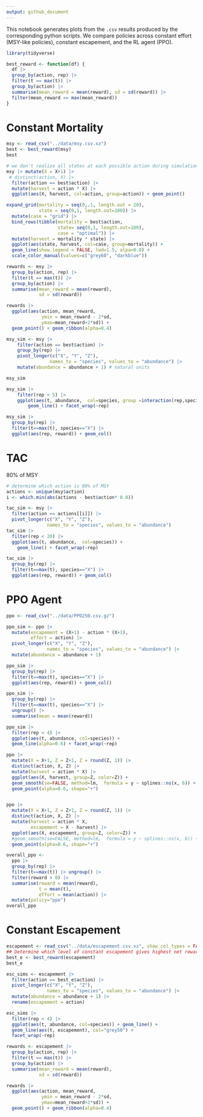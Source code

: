 ```yaml
---
output: github_document
---
```


This notebook generates plots from the `.csv` results produced by the corresponding python scripts.  We compare policies across constant effort (MSY-like policies), constant escapement, and the RL agent (PPO).


```r
library(tidyverse)

best_reward <- function(df) {
  df |> 
  group_by(action, rep) |>
  filter(t == max(t)) |> 
  group_by(action) |>
  summarise(mean_reward = mean(reward), sd = sd(reward)) |> 
  filter(mean_reward == max(mean_reward))
}
```


# Constant Mortality

```r
msy <- read_csv("../data/msy.csv.xz")
best <- best_reward(msy)
best
```

```r
# we don't realize all states at each possible action during simulation
msy |> mutate(X = X+1) |>
 # distinct(action, X) |>
  filter(action == best$action) |>
  mutate(harvest = action * X) |>
  ggplot(aes(X, harvest, col=action, group=action)) + geom_point()

expand_grid(mortality = seq(0,.1, length.out = 20),
            state = seq(0,1, length.out=100)) |> 
  mutate(case = "grid") |> 
  bind_rows(tibble(mortality = best$action, 
                   state= seq(0,1, length.out=100),
                   case = "optimal")) |>
  mutate(harvest = mortality * state) |>
  ggplot(aes(state, harvest, col=case, group=mortality)) +
  geom_line(show.legend = FALSE, lwd=1.5, alpa=0.8) + 
  scale_color_manual(values=c("grey60", "darkblue"))
```


```r
rewards <- msy |>
  group_by(action, rep) |>
  filter(t == max(t)) |> 
  group_by(action) |>
  summarise(mean_reward = mean(reward),
            sd = sd(reward)) 

rewards |>
  ggplot(aes(action, mean_reward, 
             ymin = mean_reward - 2*sd,
             ymax=mean_reward+2*sd)) +
  geom_point() + geom_ribbon(alpha=0.4)
```


```r
msy_sim <- msy |>
    filter(action == best$action) |> 
    group_by(rep) |>
    pivot_longer(c("X", "Y", "Z"),
                names_to = "species", values_to = "abundance") |>
    mutate(abundance = abundance + 1) # natural units

msy_sim
```


```r
msy_sim |>
    filter(rep < 5) |>
    ggplot(aes(t, abundance,  col=species, group =interaction(rep,species)))+ 
        geom_line() + facet_wrap(~rep)

```


```r
msy_sim |> 
  group_by(rep) |>
  filter(t==max(t), species=="X") |>
  ggplot(aes(rep, reward)) + geom_col()
```
# TAC

80% of  MSY

```r
# determine which action is 80% of MSY
actions <- unique(msy$action)
i <- which.min(abs(actions - best$action* 0.8))
```


```r
tac_sim <- msy |> 
  filter(action == actions[[i]]) |>
  pivot_longer(c("X", "Y", "Z"),
               names_to = "species", values_to = "abundance")
tac_sim |>
  filter(rep < 20) |>
  ggplot(aes(t, abundance,  col=species)) + 
    geom_line() + facet_wrap(~rep)

```
```r
tac_sim |> 
  group_by(rep) |>
  filter(t==max(t), species=="X") |>
  ggplot(aes(rep, reward)) + geom_col()
```

# PPO Agent


```r
ppo <- read_csv("../data/PPO250.csv.gz")
```
```r
ppo_sim <- ppo |> 
  mutate(escapement = (X+1) - action * (X+1),
         effort = action) |>
  pivot_longer(c("X", "Y", "Z"),
               names_to = "species", values_to = "abundance") |>
  mutate(abundance = abundance + 1)
```



```r
ppo_sim |> 
  group_by(rep) |>
  filter(t==max(t), species=="X") |>
  ggplot(aes(rep, reward)) + geom_col()

ppo_sim |> 
  group_by(rep) |>
  filter(t==max(t), species=="X") |> 
  ungroup() |>
  summarise(mean = mean(reward))
```


```r
ppo_sim |>
  filter(rep < 4) |>
  ggplot(aes(t, abundance, col=species)) +
  geom_line(alpha=0.6) + facet_wrap(~rep)
```


```r
ppo |>
  mutate(X = X+1, Z = Z+1, Z = round(Z, 1)) |>
  distinct(action, X, Z) |> 
  mutate(harvest = action * X) |>
  ggplot(aes(X, harvest, group=Z, color=Z)) +
  geom_smooth(se=FALSE, method=lm,  formula = y ~ splines::ns(x, 6)) +
  geom_point(alpha=0.6, shape="+")



```


```r
ppo |>
  mutate(X = X+1, Z = Z+1, Z = round(Z, 1)) |>
  distinct(action, X, Z) |> 
  mutate(harvest = action * X,
         escapement = X - harvest) |>
  ggplot(aes(X, escapement, group=Z, color=Z)) +
  #geom_smooth(se=FALSE, method=lm,  formula = y ~ splines::ns(x, 6)) +
  geom_point(alpha=0.6, shape="+")


```




```r
overall_ppo <- 
  ppo |> 
  group_by(rep) |>
  filter(t==max(t)) |> ungroup() |>
  filter(reward > 0) |>
  summarise(reward = mean(reward),
            t = mean(t),
            effort = mean(action)) |>
  mutate(policy="ppo")
overall_ppo
```








# Constant Escapement

```r
escapement <- read_csv("../data/escapement.csv.xz", show_col_types = FALSE)
## Determine which level of constant escapement gives highest net reward
best_e <- best_reward(escapement)
best_e
```

```r
esc_sims <- escapement |> 
  filter(action == best_e$action) |>
  pivot_longer(c("X", "Y", "Z"),
               names_to = "species", values_to = "abundance") |>
  mutate(abundance = abundance + 1) |>
  rename(escapement = action)

esc_sims |>
  filter(rep < 4) |>
  ggplot(aes(t, abundance, col=species)) + geom_line() +
  geom_line(aes(t, escapement), col="grey50") +
  facet_wrap(~rep)
```


```r
rewards <- escapement |>
  group_by(action, rep) |>
  filter(t == max(t)) |> 
  group_by(action) |>
  summarise(mean_reward = mean(reward),
            sd = sd(reward)) 

rewards |>
  ggplot(aes(action, mean_reward, 
             ymin = mean_reward - 2*sd,
             ymax=mean_reward+2*sd)) +
  geom_point() + geom_ribbon(alpha=0.4)
```





